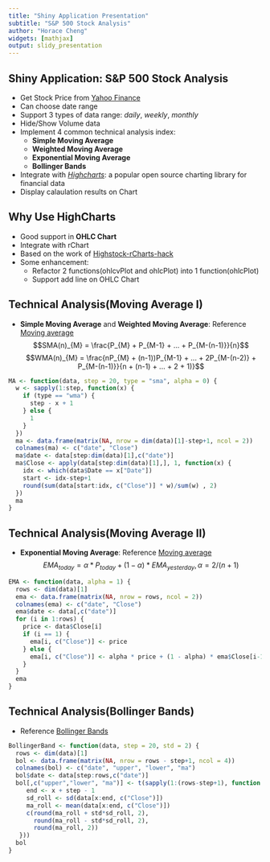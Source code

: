 ```yaml
---
title: "Shiny Application Presentation"
subtitle: "S&P 500 Stock Analysis"
author: "Horace Cheng"
widgets: [mathjax]
output: slidy_presentation
---
```


## Shiny Application: S&P 500 Stock Analysis

- Get Stock Price from [Yahoo Finance](http://finance.yahoo.com/)
- Can choose date range
- Support 3 types of data range: *daily*, *weekly*, *monthly*
- Hide/Show Volume data
- Implement 4 common technical analysis index: 
    + **Simple Moving Average**
    + **Weighted Moving Average**
    + **Exponential Moving Average** 
    + **Bollinger Bands**
- Integrate with *[Highcharts](http://www.highcharts.com/)*: a popular open source charting library for financial data
- Display calaulation results on Chart

## Why Use HighCharts
- Good support in **OHLC Chart**
- Integrate with rChart
- Based on the work of [Highstock-rCharts-hack](https://github.com/nemonominem/Highstock-rCharts-hack)
- Some enhancement:
    * Refactor 2 functions(ohlcvPlot and ohlcPlot) into 1 function(ohlcPlot)
    * Support add line on OHLC Chart

## Technical Analysis(Moving Average I)
- **Simple Moving Average** and **Weighted Moving Average**: Reference [Moving average](http://en.wikipedia.org/wiki/Moving_average)
$$SMA(n)_{M} = \frac{P_{M} + P_{M-1} + ... + P_{M-(n-1)}}{n}$$
$$WMA(n)_{M} = \frac{nP_{M} + (n-1))P_{M-1} + ... + 2P_{M-(n-2)} + P_{M-(n-1)}}{n + (n-1) + ... + 2 + 1)}$$
```r
MA <- function(data, step = 20, type = "sma", alpha = 0) {
  w <- sapply(1:step, function(x) {
    if (type == "wma") {
      step - x + 1
    } else {
      1
    }
  })
  ma <- data.frame(matrix(NA, nrow = dim(data)[1]-step+1, ncol = 2))
  colnames(ma) <- c("date", "Close")
  ma$date <- data[step:dim(data)[1],c("date")]
  ma$Close <- apply(data[step:dim(data)[1],], 1, function(x) {
    idx <- which(data$Date == x["Date"])
    start <- idx-step+1    
    round(sum(data[start:idx, c("Close")] * w)/sum(w) , 2)
  })
  ma
} 
```

## Technical Analysis(Moving Average II)
- **Exponential Moving Average**: Reference [Moving average](http://en.wikipedia.org/wiki/Moving_average)
$$EMA_{today} = \alpha * P_{today} + (1-\alpha)*EMA_{yesterday}, \alpha = 2/(n+1)$$
```r
EMA <- function(data, alpha = 1) {
  rows <- dim(data)[1]
  ema <- data.frame(matrix(NA, nrow = rows, ncol = 2))
  colnames(ema) <- c("date", "Close")
  ema$date <- data[,c("date")]
  for (i in 1:rows) {
    price <- data$Close[i]
    if (i == 1) {
      ema[i, c("Close")] <- price
    } else {
      ema[i, c("Close")] <- alpha * price + (1 - alpha) * ema$Close[i-1]
    }
  }
  ema
}
```

## Technical Analysis(Bollinger Bands)
- Reference [Bollinger Bands](http://en.wikipedia.org/wiki/Bollinger_Bands)
```r
BollingerBand <- function(data, step = 20, std = 2) {
  rows <- dim(data)[1]
  bol <- data.frame(matrix(NA, nrow = rows - step+1, ncol = 4))
  colnames(bol) <- c("date", "upper", "lower", "ma")
  bol$date <- data[step:rows,c("date")]
  bol[,c("upper","lower", "ma")] <- t(sapply(1:(rows-step+1), function(x) {
     end <- x + step - 1
     sd_roll <- sd(data[x:end, c("Close")])
     ma_roll <- mean(data[x:end, c("Close")])
     c(round(ma_roll + std*sd_roll, 2), 
       round(ma_roll - std*sd_roll, 2), 
       round(ma_roll, 2))
   }))
  bol
}
```